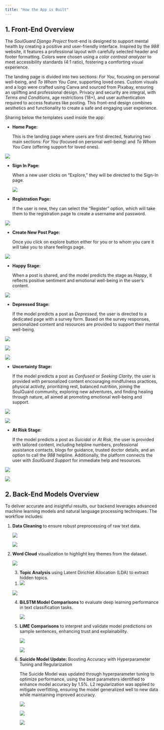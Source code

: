 ```yaml
---
title: "How the App is Built"
---
```


## 1. Front-End Overview

The *SoulGuard Django Project* front-end is designed to support mental health by creating a positive and user-friendly interface. Inspired by the *988* website, it features a professional layout with carefully selected header and footer formatting. Colors were chosen using a *color contrast analyzer* to meet accessibility standards (4:1 ratio), fostering a comforting visual experience.

The landing page is divided into two sections: *For You*, focusing on personal well-being, and *To Whom You Care*, supporting loved ones. Custom visuals and a logo were crafted using Canva and sourced from Pixabay, ensuring an uplifting and professional design. Privacy and security are integral, with *Terms and Conditions*, age restrictions (18+), and user authentication required to access features like posting. This front-end design combines aesthetics and functionality to create a safe and engaging user experience.

Sharing below the templates used inside the app:

-   **Home Page:**

    This is the landing page where users are first directed, featuring two main sections: *For You* (focused on personal well-being) and *To Whom You Care* (offering support for loved ones).

![](images/Home_Page.jpg)

-   **Sign In Page:**

    When a new user clicks on "Explore," they will be directed to the Sign-In page.

    ![](images/clipboard-193719618.png)

-   **Registration Page:**

    If the user is new, they can select the "Register" option, which will take them to the registration page to create a username and password.

![](images/clipboard-3923187621.png)

-   **Create New Post Page:**

    Once you click on explore button either for you or to whom you care it will take you to share feelings page.

![](images/clipboard-369148278.png)

-   **Happy Stage:**

    When a post is shared, and the model predicts the stage as *Happy*, it reflects positive sentiment and emotional well-being in the user's content.

![](images/clipboard-410706734.png)

-   **Depressed Stage:**

    If the model predicts a post as *Depressed*, the user is directed to a dedicated page with a survey form. Based on the survey responses, personalized content and resources are provided to support their mental well-being.

![](images/clipboard-2651965137.png)

![](images/clipboard-3499152409.png)

![](images/clipboard-2822837191.png)

-   **Uncertainty Stage:**

    If the model predicts a post as *Confused* or *Seeking Clarity*, the user is provided with personalized content encouraging mindfulness practices, physical activity, prioritizing rest, balanced nutrition, joining the SoulGuard community, exploring new adventures, and finding healing through nature, all aimed at promoting emotional well-being and support.

![](images/clipboard-1057036328.png)

![](images/clipboard-1776398611.png)

-   **At Risk Stage:**

    If the model predicts a post as *Suicidal* or *At Risk*, the user is provided with tailored content, including helpline numbers, professional assistance contacts, blogs for guidance, trusted doctor details, and an option to call the *988* helpline. Additionally, the platform connects the user with *SoulGuard Support* for immediate help and resources.

![](images/clipboard-2587993409.png)

![](images/clipboard-1044320660.png)

## 2. Back-End Models Overview

To deliver accurate and insightful results, our backend leverages advanced machine learning models and natural language processing techniques. The workflow includes:

1.  **Data Cleaning** to ensure robust preprocessing of raw text data.

    ![](images/clipboard-2879810987.png)

    ![](images/clipboard-2404938390.png)

2.  **Word Cloud** visualization to highlight key themes from the dataset.

    ![](images/clipboard-3771990736.png)

    3.  **Topic Analysis** using Latent Dirichlet Allocation (LDA) to extract hidden topics.

    <!-- -->

    1.  ![](images/clipboard-1477693439.png)

    ![](images/clipboard-778513236.png)

    4.  **BiLSTM Model Comparisons** to evaluate deep learning performance in text classification tasks.

        ![](images/clipboard-1629743760.png)

    5.  **LiME Comparisons** to interpret and validate model predictions on sample sentences, enhancing trust and explainability.

        ![](images/clipboard-3832348058.png)

        ![](images/clipboard-1641379668.png)

    6.  **Suicide Model Update:** Boosting Accuracy with Hyperparameter Tuning and Regularization

        The Suicide Model was updated through hyperparameter tuning to optimize performance, using the best parameters identified to enhance model accuracy by 1.5%. L2 regularization was applied to mitigate overfitting, ensuring the model generalized well to new data while maintaining improved accuracy.

        ![](images/clipboard-21891035.png)

        ![](images/clipboard-2626867677.png)

        ![](images/clipboard-2036658578.png)
